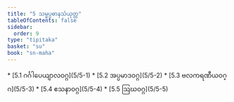 ```yaml
---
title: "5 သမ္မပ္ပဓာနသံယုတ္တ"
tableOfContents: false
sidebar:
  order: 9
type: "tipitaka"
basket: "su"
book: "sn-maha"
---
```



<DynamicBreadcrumb />



<TableOfContents book="sn-maha" section="5">
* [5.1 ဂင်္ဂါပေယျာလဝဂ္ဂ](5/5-1)
* [5.2 အပ္ပမာဒဝဂ္ဂ](5/5-2)
* [5.3 ဗလကရဏီယဝဂ္ဂ](5/5-3)
* [5.4 ဧသနာဝဂ္ဂ](5/5-4)
* [5.5 ဩဃဝဂ္ဂ](5/5-5)
</TableOfContents>